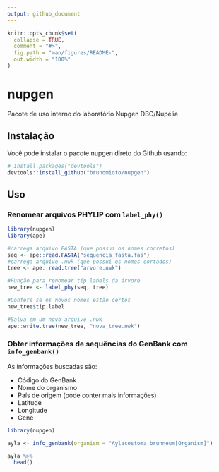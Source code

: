 ```yaml
---
output: github_document
---
```


<!-- README.md is generated from README.Rmd. Please edit that file -->

```r
knitr::opts_chunk$set(
  collapse = TRUE,
  comment = "#>",
  fig.path = "man/figures/README-",
  out.width = "100%"
)
```

# nupgen

<!-- badges: start -->
<!-- badges: end -->

Pacote de uso interno do laboratório Nupgen DBC/Nupélia

## Instalação

Você pode instalar o pacote nupgen direto do Github usando:

``` r
# install.packages("devtools")
devtools::install_github("brunomioto/nupgen")
```

## Uso

### Renomear arquivos PHYLIP com `label_phy()`

```r
library(nupgen)
library(ape)

#carrega arquivo FASTA (que possui os nomes corretos)
seq <- ape::read.FASTA("sequencia_fasta.fas")
#carrega arquivo .nwk (que possui os nomes cortados)
tree <- ape::read.tree("arvore.nwk")

#Função para renomear tip labels da árvore
new_tree <- label_phy(seq, tree)

#Confere se os novos nomes estão certos
new_tree$tip.label

#Salva em um novo arquivo .nwk
ape::write.tree(new_tree, "nova_tree.nwk")

```

### Obter informações de sequências do GenBank com `info_genbank()`

As informações buscadas são:

- Código do GenBank
- Nome do organismo
- País de origem (pode conter mais informações)
- Latitude
- Longitude
- Gene

```r
library(nupgen)

ayla <- info_genbank(organism = "Aylacostoma brunneum[Organism]")

ayla %>% 
  head()

```
